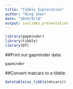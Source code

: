```yaml
---
title: "Tibble Exploration"
author: "Ning Shen"
date: "2019/9/10"
output: ioslides_presentation
---
```


```r
library(gapminder)
library(tibble)
library(DT)
```

##Print out gapminder data:

```r
gapminder
```

<!--This is a comment-->


##Convert matcars to a tibble:

```r
datatable(as_tibble(mtcars))
```


